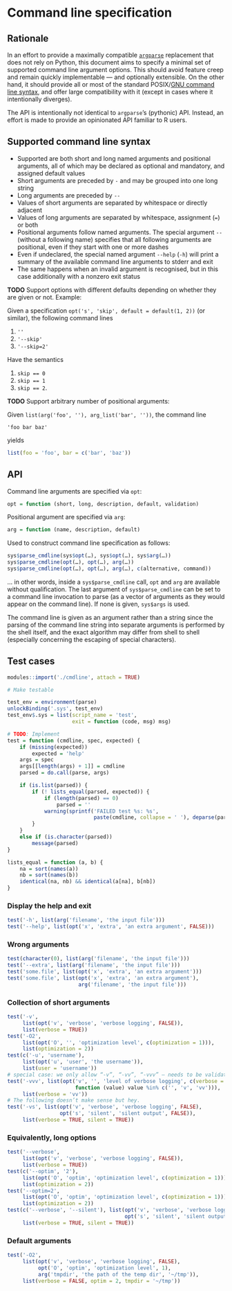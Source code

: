 # Command line specification

## Rationale

In an effort to provide a maximally compatible [`argparse`][argparse]
replacement that does not rely on Python, this document aims to specify a
minimal set of supported command line argument options. This should avoid
feature creep and remain quickly implementable — and optionally extensible. On
the other hand, it should provide all or most of the standard POSIX/[GNU
command line syntax][], and offer large compatibility with it (except in cases
where it intentionally diverges).

The API is intentionally not identical to `argparse`’s (pythonic) API. Instead,
an effort is made to provide an opinionated API familiar to R users.

[argparse]: https://cran.r-project.org/web/packages/argparse/index.html
[GNU command line syntax]: http://www.gnu.org/software/libc/manual/html_node/Argument-Syntax.html

## Supported command line syntax

* Supported are both short and long named arguments and positional arguments,
  all of which may be declared as optional and mandatory, and assigned default
  values
* Short arguments are preceded by `-` and may be grouped into one long string
* Long arguments are preceded by `--`
* Values of short arguments are separated by whitespace or directly adjacent
* Values of long arguments are separated by whitespace, assignment (`=`) or both
* Positional arguments follow named arguments. The special argument `--`
  (without a following name) specifies that all following arguments are
  positional, even if they start with one or more dashes
* Even if undeclared, the special named argument `--help` (`-h`) will print a
  summary of the available command line arguments to stderr and exit
* The same happens when an invalid argument is recognised, but in this case
  additionally with a nonzero exit status

**TODO** Support options with different defaults depending on whether they are
given or not. Example:

Given a specification `opt('s', 'skip', default = default(1, 2))` (or similar),
the following command lines

1. `''`
2. `'--skip'`
3. `'--skip=2'`

Have the semantics

1. `skip == 0`
2. `skip == 1`
3. `skip == 2`.

**TODO** Support arbitrary number of positional arguments:

Given `list(arg('foo', ''), arg_list('bar', ''))`, the command line

    'foo bar baz'

yields

```r
list(foo = 'foo', bar = c('bar', 'baz'))
```

## API

Command line arguments are specified via `opt`:

```r
opt = function (short, long, description, default, validation)
```

Positional argument are specified via `arg`:

```r
arg = function (name, description, default)
```

Used to construct command line specification as follows:

```r
sys$parse_cmdline(sys$opt(…), sys$opt(…), sys$arg(…))
sys$parse_cmdline(opt(…), opt(…), arg(…))
sys$parse_cmdline(opt(…), opt(…), arg(…), c(alternative, command))
```

… in other words, inside a `sys$parse_cmdline` call, `opt` and `arg` are
available without qualification. The last argument of `sys$parse_cmdline` can be
set to a command line invocation to parse (as a vector of arguments as they
would appear on the command line). If none is given, `sys$args` is used.

The command line is given as an argument rather than a string since the parsing
of the command line string into separate arguments is performed by the shell
itself, and the exact algorithm may differ from shell to shell (especially
concerning the escaping of special characters).

## Test cases

```r
modules::import('./cmdline', attach = TRUE)

# Make testable

test_env = environment(parse)
unlockBinding('.sys', test_env)
test_env$.sys = list(script_name = 'test',
                     exit = function (code, msg) msg)

# TODO: Implement
test = function (cmdline, spec, expected) {
    if (missing(expected))
        expected = 'help'
    args = spec
    args[[length(args) + 1]] = cmdline
    parsed = do.call(parse, args)

    if (is.list(parsed)) {
        if (! lists_equal(parsed, expected)) {
            if (length(parsed) == 0)
                parsed = ''
            warning(sprintf('FAILED test %s: %s',
                            paste(cmdline, collapse = ' '), deparse(parsed)))
        }
    }
    else if (is.character(parsed))
        message(parsed)
}

lists_equal = function (a, b) {
    na = sort(names(a))
    nb = sort(names(b))
    identical(na, nb) && identical(a[na], b[nb])
}
```

### Display the help and exit

```r
test('-h', list(arg('filename', 'the input file')))
test('--help', list(opt('x', 'extra', 'an extra argument', FALSE)))
```

### Wrong arguments

```r
test(character(0), list(arg('filename', 'the input file')))
test('--extra', list(arg('filename', 'the input file')))
test('some.file', list(opt('x', 'extra', 'an extra argument')))
test('some.file', list(opt('x', 'extra', 'an extra argument'),
                       arg('filename', 'the input file')))
```

### Collection of short arguments

```r
test('-v',
     list(opt('v', 'verbose', 'verbose logging', FALSE)),
     list(verbose = TRUE))
test('-O2',
     list(opt('O', '', 'optimization level', c(optimization = 1))),
     list(optimization = 2))
test(c('-u', 'username'),
     list(opt('u', 'user', 'the username')),
     list(user = 'username'))
# special case: we only allow “-v”, “-vv”, “-vvv” — needs to be validated separately.
test('-vvv', list(opt('v', '', 'level of verbose logging', c(verbose = ''),
                      function (value) value %in% c('', 'v', 'vv'))),
     list(verbose = 'vv'))
# The following doesn’t make sense but hey.
test('-vs', list(opt('v', 'verbose', 'verbose logging', FALSE),
                 opt('s', 'silent', 'silent output', FALSE)),
     list(verbose = TRUE, silent = TRUE))
```

### Equivalently, long options

```r
test('--verbose',
     list(opt('v', 'verbose', 'verbose logging', FALSE)),
     list(verbose = TRUE))
test(c('--optim', '2'),
     list(opt('O', 'optim', 'optimization level', c(optimization = 1))),
     list(optimization = 2))
test('--optim=2',
     list(opt('O', 'optim', 'optimization level', c(optimization = 1))),
     list(optimization = 2))
test(c('--verbose', '--silent'), list(opt('v', 'verbose', 'verbose logging', FALSE),
                                      opt('s', 'silent', 'silent output', FALSE)),
     list(verbose = TRUE, silent = TRUE))
```

### Default arguments

```r
test('-O2',
     list(opt('v', 'verbose', 'verbose logging', FALSE),
          opt('O', 'optim', 'optimization level', 1),
          arg('tmpdir', 'the path of the temp dir', '~/tmp')),
     list(verbose = FALSE, optim = 2, tmpdir = '~/tmp'))
```
